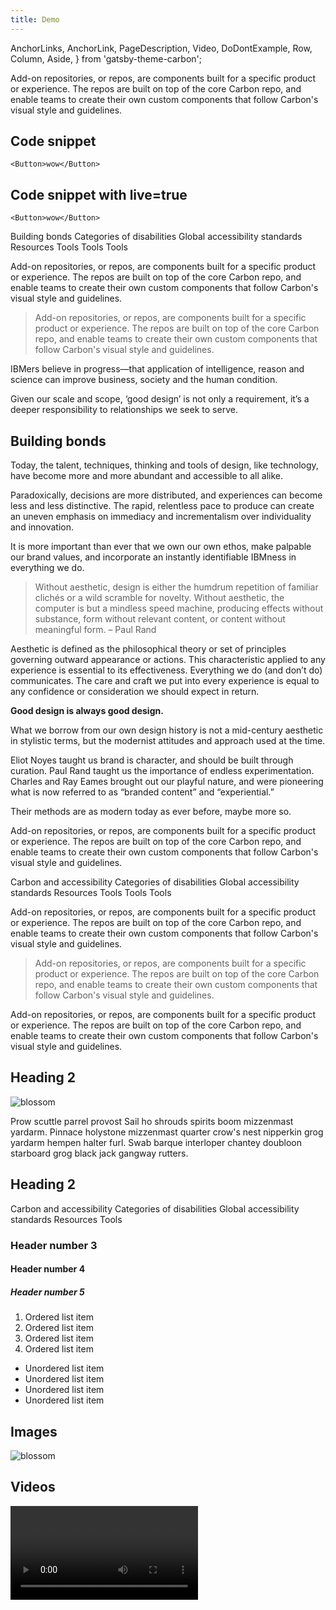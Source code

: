 ```yaml
---
title: Demo
---
```


  AnchorLinks,
  AnchorLink,
  PageDescription,
  Video,
  DoDontExample,
  Row,
  Column,
  Aside,
} from 'gatsby-theme-carbon';


<PageDescription>

Add-on repositories, or repos, are components built for a specific product or
experience. The repos are built on top of the core Carbon repo, and enable
teams to create their own custom components that follow Carbon's visual style
and guidelines.
</PageDescription>

## Code snippet
```
<Button>wow</Button>
```

## Code snippet with live=true
```.mdx live=true
<Button>wow</Button>
```


<AnchorLinks>
  <AnchorLink>Building bonds</AnchorLink>
  <AnchorLink>Categories of disabilities</AnchorLink>
  <AnchorLink>Global accessibility standards</AnchorLink>
  <AnchorLink>Resources</AnchorLink>
  <AnchorLink>Tools</AnchorLink>
  <AnchorLink>Tools</AnchorLink>
  <AnchorLink>Tools</AnchorLink>
</AnchorLinks>

Add-on repositories, or repos, are components built for a specific product or
experience. The repos are built on top of the core Carbon repo, and enable
teams to create their own custom components that follow Carbon's visual style
and guidelines.

> Add-on repositories, or repos, are components built for a specific product or
> experience. The repos are built on top of the core Carbon repo, and enable
> teams to create their own custom components that follow Carbon's visual style
> and guidelines.

<Row>
<Column colMd={5} colLg={7}>

IBMers believe in progress—that application of intelligence, reason and science can improve business, society and the human condition.

Given our scale and scope, ‘good design’ is not only a requirement, it’s a deeper responsibility to relationships we seek to serve.

## Building **bonds**

Today, the talent, techniques, thinking and tools of design, like technology, have become more and more abundant and accessible to all alike.

Paradoxically, decisions are more distributed, and experiences can become less and less distinctive. The rapid, relentless pace to produce can create an uneven emphasis on immediacy and incrementalism over individuality and innovation.

It is more important than ever that we own our own ethos, make palpable our brand values, and incorporate an instantly identifiable IBMness in everything we do.

> Without aesthetic, design is either the humdrum repetition of familiar clichés or a wild scramble for novelty. Without aesthetic, the computer is but a mindless speed machine, producing effects without substance, form without relevant content, or content without meaningful form.
> – Paul Rand

Aesthetic is defined as the philosophical theory or set of principles governing outward appearance or actions. This characteristic applied to any experience is essential to its effectiveness. Everything we do (and don’t do) communicates. The care and craft we put into every experience is equal to any confidence or consideration we should expect in return.

</Column>
<Column colMd={2} colLg={3} offsetLg={1}>
<Aside>

**Good design is always good design.**

What we borrow from our own design history is not a mid-century aesthetic in stylistic terms, but the modernist attitudes and approach used at the time.

Eliot Noyes taught us brand is character, and should be built through curation. Paul Rand taught us the importance of endless experimentation. Charles and Ray Eames brought out our playful nature, and were pioneering what is now referred to as “branded content” and “experiential.”

Their methods are as modern today as ever before, maybe more so.

</Aside>
</Column>
</Row>

<PageDescription>

  Add-on repositories, or repos, are components built for a specific product or
  experience. The repos are built on top of the core Carbon repo, and enable
  teams to create their own custom components that follow Carbon's visual style
  and guidelines.

</PageDescription>

<AnchorLinks>
  <AnchorLink>Carbon and accessibility</AnchorLink>
  <AnchorLink>Categories of disabilities</AnchorLink>
  <AnchorLink>Global accessibility standards</AnchorLink>
  <AnchorLink>Resources</AnchorLink>
  <AnchorLink>Tools</AnchorLink>
  <AnchorLink>Tools</AnchorLink>
  <AnchorLink>Tools</AnchorLink>
</AnchorLinks>

Add-on repositories, or repos, are components built for a specific product or
experience. The repos are built on top of the core Carbon repo, and enable
teams to create their own custom components that follow Carbon's visual style
and guidelines.

> Add-on repositories, or repos, are components built for a specific product or
> experience. The repos are built on top of the core Carbon repo, and enable
> teams to create their own custom components that follow Carbon's visual style
> and guidelines.

Add-on repositories, or repos, are components built for a specific product or
experience. The repos are built on top of the core Carbon repo, and enable
teams to create their own custom components that follow Carbon's visual style
and guidelines.

## Heading 2

![blossom](../../images/blossom.jpg)

Prow scuttle parrel provost Sail ho shrouds spirits boom mizzenmast yardarm. Pinnace holystone mizzenmast quarter crow's nest nipperkin grog yardarm hempen halter furl. Swab barque interloper chantey doubloon starboard grog black jack gangway rutters.

## Heading 2

<AnchorLinks small>
  <AnchorLink>Carbon and accessibility</AnchorLink>
  <AnchorLink>Categories of disabilities</AnchorLink>
  <AnchorLink>Global accessibility standards</AnchorLink>
  <AnchorLink>Resources</AnchorLink>
  <AnchorLink>Tools</AnchorLink>
</AnchorLinks>

### Header number 3

#### Header number 4

##### Header number 5

1. Ordered list item
1. Ordered list item
1. Ordered list item
1. Ordered list item

- Unordered list item
- Unordered list item
- Unordered list item
- Unordered list item

## Images

![blossom](../../images/blossom.jpg)

## Videos

<Video title="Eyes" vimeoId="310583077" />

## Checklist

Please answer yes or no to the following list of questions:

- Is your team using Carbon components?
- Does your team have the need to add custom components in addition to Carbon's core components?
- Will these components only be needed by your team?
- Do you need these custom components to match Carbon's visual style?

## Contributing to add-ons

Add-ons are generally easier to contribute to because they are not fully managed by the Carbon team. Below are the items that you need to pass in order for your contribution to be accepted. You can read our full contribution process for [design](/contributing/designers) and [development](/contributing/developers) to learn more.

| Category      | Metric                                              | Core library | Add-ons |
| ------------- | --------------------------------------------------- | ------------ | ------- |
| Accessibility | WCAG AA                                             | ✅           | ✅      |
|               | Keyboard tabbing                                    | ✅           | ✅      |
|               | Carbon custom focus states                          | ✅           |         |
| Visual + UX   | Carbon themed                                       | ✅           |         |
|               | Universal pattern <br />(fits for 2-3 use cases)    | ✅           |         |
|               | Interaction states (hover, active, focus, disabled) | ✅           | ✅      |
